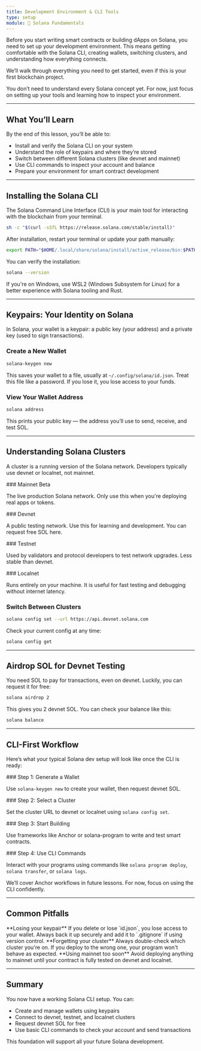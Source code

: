 ```yaml
---
title: Development Environment & CLI Tools
type: setup
module: 🧱 Solana Fundamentals
---
```



Before you start writing smart contracts or building dApps on Solana, you need to set up your development environment. This means getting comfortable with the Solana CLI, creating wallets, switching clusters, and understanding how everything connects.

We’ll walk through everything you need to get started, even if this is your first blockchain project.

<Callout type="info">
You don’t need to understand every Solana concept yet. For now, just focus on setting up your tools and learning how to inspect your environment.
</Callout>

---

## What You’ll Learn

<Callout type="info">
By the end of this lesson, you’ll be able to:

- Install and verify the Solana CLI on your system
- Understand the role of keypairs and where they’re stored
- Switch between different Solana clusters (like devnet and mainnet)
- Use CLI commands to inspect your account and balance
- Prepare your environment for smart contract development
</Callout>

---

## Installing the Solana CLI

The Solana Command Line Interface (CLI) is your main tool for interacting with the blockchain from your terminal.

```bash title="install.sh"
sh -c "$(curl -sSfL https://release.solana.com/stable/install)"
```

After installation, restart your terminal or update your path manually:

```bash title="terminal"
export PATH="$HOME/.local/share/solana/install/active_release/bin:$PATH"
```

You can verify the installation:

```bash
solana --version
```

<Callout type="tip">
If you're on Windows, use WSL2 (Windows Subsystem for Linux) for a better experience with Solana tooling and Rust.
</Callout>

---

## Keypairs: Your Identity on Solana

In Solana, your wallet is a keypair: a public key (your address) and a private key (used to sign transactions).

### Create a New Wallet

```bash
solana-keygen new
```

This saves your wallet to a file, usually at `~/.config/solana/id.json`. Treat this file like a password. If you lose it, you lose access to your funds.

### View Your Wallet Address

```bash
solana address
```

This prints your public key — the address you’ll use to send, receive, and test SOL.

---

## Understanding Solana Clusters

A cluster is a running version of the Solana network. Developers typically use devnet or localnet, not mainnet.

<Accordions>
<Accordion title="Mainnet Beta">
### Mainnet Beta

The live production Solana network. Only use this when you're deploying real apps or tokens.
</Accordion>

<Accordion title="Devnet">
### Devnet

A public testing network. Use this for learning and development. You can request free SOL here.
</Accordion>

<Accordion title="Testnet">
### Testnet

Used by validators and protocol developers to test network upgrades. Less stable than devnet.
</Accordion>

<Accordion title="Localnet">
### Localnet

Runs entirely on your machine. It is useful for fast testing and debugging without internet latency.
</Accordion>
</Accordions>

### Switch Between Clusters

```bash
solana config set --url https://api.devnet.solana.com
```

Check your current config at any time:

```bash
solana config get
```

---

## Airdrop SOL for Devnet Testing

You need SOL to pay for transactions, even on devnet. Luckily, you can request it for free:

```bash
solana airdrop 2
```

This gives you 2 devnet SOL. You can check your balance like this:

```bash
solana balance
```

---

## CLI-First Workflow

Here’s what your typical Solana dev setup will look like once the CLI is ready:

<Steps>
<Step>
### Step 1: Generate a Wallet

Use `solana-keygen new` to create your wallet, then request devnet SOL.
</Step>

<Step>
### Step 2: Select a Cluster

Set the cluster URL to devnet or localnet using `solana config set`.
</Step>

<Step>
### Step 3: Start Building

Use frameworks like Anchor or solana-program to write and test smart contracts.
</Step>

<Step>
### Step 4: Use CLI Commands

Interact with your programs using commands like `solana program deploy`, `solana transfer`, or `solana logs`.
</Step>
</Steps>

<Callout type="info">
We’ll cover Anchor workflows in future lessons. For now, focus on using the CLI confidently.
</Callout>

---

## Common Pitfalls

<Callout type="warn">
**Losing your keypair**  
If you delete or lose `id.json`, you lose access to your wallet. Always back it up securely and add it to `.gitignore` if using version control.
</Callout>

<Callout type="warn">
**Forgetting your cluster**  
Always double-check which cluster you're on. If you deploy to the wrong one, your program won't behave as expected.
</Callout>

<Callout type="warn">
**Using mainnet too soon**  
Avoid deploying anything to mainnet until your contract is fully tested on devnet and localnet.
</Callout>

---

## Summary

You now have a working Solana CLI setup. You can:

- Create and manage wallets using keypairs
- Connect to devnet, testnet, and localnet clusters
- Request devnet SOL for free
- Use basic CLI commands to check your account and send transactions

This foundation will support all your future Solana development.
